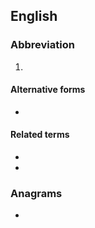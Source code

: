 {{also|hwy|hŵy}}
==English==

===Abbreviation===
{{rfc-header|Abbreviation}}
{{head|en|abbreviation}}

# {{abbreviation of|lang=en|highway}}

====Alternative forms====
* {{sense|highway}} {{l|en|hwy}}

====Related terms====
* {{l|en|ewy.|gloss=expressway}}
* {{l|en|fwy.|gloss=freeway}}

===Anagrams===
* {{anagrams|en|why}}